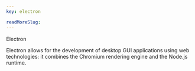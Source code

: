 ```yaml
---
key: electron

readMoreSlug:
---
```


Electron

Electron allows for the development of desktop GUI applications using web technologies: it combines the Chromium rendering engine and the Node.js runtime.